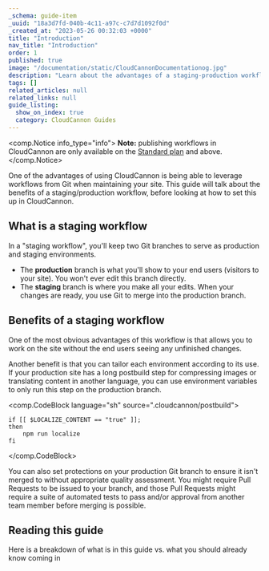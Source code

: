 ```yaml
---
_schema: guide-item
_uuid: "18a3d7fd-040b-4c11-a97c-c7d7d1092f0d"
_created_at: "2023-05-26 00:32:03 +0000"
title: "Introduction"
nav_title: "Introduction"
order: 1
published: true
image: "/documentation/static/CloudCannonDocumentationog.jpg"
description: "Learn about the advantages of a staging-production workflow and how to set it up in CloudCannon."
tags: []
related_articles: null
related_links: null
guide_listing:
  show_on_index: true
  category: CloudCannon Guides
---
```


<comp.Notice info_type="info">
  **Note:** publishing workflows in CloudCannon are only available on the [Standard plan](/pricing/) and above.
</comp.Notice>

One of the advantages of using CloudCannon is being able to leverage workflows from Git when maintaining your site. This guide will talk about the benefits of a staging/production workflow, before looking at how to set this up in CloudCannon.

## What is a staging workflow

In a "staging workflow", you'll keep two Git branches to serve as production and staging environments. 

* The **production** branch is what you'll show to your end users (visitors to your site). You won't ever edit this branch directly.
* The **staging** branch is where you make all your edits. When your changes are ready, you use Git to merge into the production branch.

## Benefits of a staging workflow

One of the most obvious advantages of this workflow is that allows you to work on the site without the end users seeing any unfinished changes.

Another benefit is that you can tailor each environment according to its use. If your production site has a long postbuild step for compressing images or translating content in another language, you can use environment variables to only run this step on the production branch.


<comp.CodeBlock language="sh" source=".cloudcannon/postbuild">
```
if [[ $LOCALIZE_CONTENT == "true" ]];
then
    npm run localize  
fi
```
</comp.CodeBlock>

You can also set protections on your production Git branch to ensure it isn't merged to without appropriate quality assessment. You might require Pull Requests to be issued to your branch, and those Pull Requests might require a suite of automated tests to pass and/or approval from another team member before merging is possible.

## Reading this guide

Here is a breakdown of what is in this guide vs. what you should already know coming in